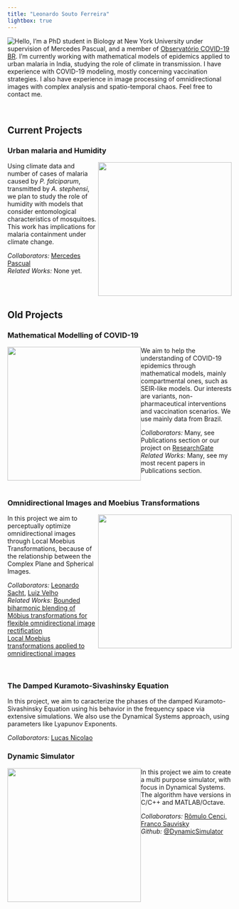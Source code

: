 ```yaml
---
title: "Leonardo Souto Ferreira"
lightbox: true
---
```

<img style="float: left;" src="images/me_2024.jpeg">

Hello, I'm a PhD student in Biology at New York University under supervision of Mercedes Pascual, and a member of <a href="https://covid19br.github.io/">Observatório COVID-19 BR</a>. I'm currently working with mathematical models of epidemics applied to urban malaria in India, studying the role of climate in transmission. I have experience with COVID-19 modeling, mostly concerning vaccination strategies. I also have experience in image processing of omnidirectional images with complex analysis and spatio-temporal chaos. Feel free to contact me.


<br clear="left"/>

## Current Projects

### Urban malaria and Humidity

<img style="float: right;" src="images/anopheles_stephensi.jpeg" width = "300">


Using climate data and number of cases of malaria caused by *P. falciparum*, transmitted by *A. stephensi*, we plan to study the role of humidity with models that consider entomological characteristics of mosquitoes. This work has implications for malaria containment under climate change.

<em>Collaborators:</em>
<a href="https://voices.uchicago.edu/mercedespascual/">Mercedes Pascual</a><br>
<em>Related Works:</em>
None yet.

<br clear="right"/>



## Old Projects

### Mathematical Modelling of COVID-19

<img style="float: left; width: 300px;" src="images/covid_img.jpg">

We aim to help the understanding of COVID-19 epidemics through mathematical models, mainly compartmental ones, such as SEIR-like models. Our interests are variants, non-pharmaceutical interventions and vaccination scenarios. We use mainly data from Brazil.

<em>Collaborators:</em>
Many, see Publications section or our project on <a href="https://www.researchgate.net/project/Mathematical-Modelling-of-COVID-19">ResearchGate</a><br>
<em>Related Works:</em>
Many, see my most recent papers in Publications section.

<br clear="left"/>


### Omnidirectional Images and Moebius Transformations

<img style="float: right; width: 300px;" src="images/moebius_img.jpg">

In this project we aim to perceptually optimize omnidirectional images through Local Moebius Transformations, because of the relationship between the Complex Plane and Spherical Images.

<em>Collaborators:</em>
<a href="http://mtm.ufsc.br/~leo/">Leonardo Sacht</a>,
<a href="http://lvelho.impa.br/">Luiz Velho<a>
<br>
<em>Related Works:</em>
<a href="https://leo-souto.github.io/BBW_Moebius/">Bounded biharmonic blending of Möbius transformations for flexible omnidirectional image rectification</a><br>
<a href="https://www.visgraf.impa.br/moebius360/">Local Moebius transformations applied to omnidirectional images</a>

<br clear="right"/>

### The Damped Kuramoto-Sivashinsky Equation

In this project, we aim to caracterize the phases of the damped Kuramoto-Sivashinsky Equation using his behavior in the frequency space via extensive simulations. We also use the Dynamical Systems approach, using parameters like Lyapunov Exponents.

<em>Collaborators:</em>
<a href="http://nicolao.paginas.ufsc.br/">Lucas Nicolao</a>


### Dynamic Simulator

<img style="float: left; width: 300px;" src="images/2.png">

In this project we aim to create a multi purpose simulator, with focus in Dynamical Systems. The algorithm have versions in C/C++ and MATLAB/Octave.

<em>Collaborators:</em>
<a href="https://github.com/romcenci">Rômulo Cenci,</a>
<a href="https://github.com/francosauvisky">Franco Sauvisky</a>
<br>
<em>Github:</em>
<a href="https://github.com/romcenci/DynamicSimulator">@DynamicSimulator</a>
